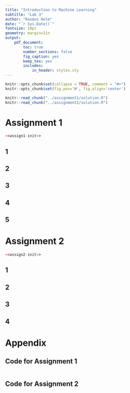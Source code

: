 ```yaml
---
title: "Introduction to Machine Learning"
subtitle: "Lab 3"
author: "Rasmus Holm"
date: "`r Sys.Date()`"
fontsize: 10pt
geometry: margin=1in
output:
    pdf_document:
        toc: true
        number_sections: false
        fig_caption: yes
        keep_tex: yes
        includes:
            in_header: styles.sty
---
```


```r
knitr::opts_chunk$set(collapse = TRUE, comment = "#>")
knitr::opts_chunk$set(fig.pos='H', fig.align='center')

knitr::read_chunk("../assignment1/solution.R")
knitr::read_chunk("../assignment2/solution.R")
```

\newpage

# Assignment 1
```r
<<assign1-init>>
```

## 1

## 2

## 3

## 4

## 5

# Assignment 2
```r
<<assign2-init>>
```

## 1

## 2

## 3

## 4

# Appendix

## Code for Assignment 1
```r

```

## Code for Assignment 2
```r

```
